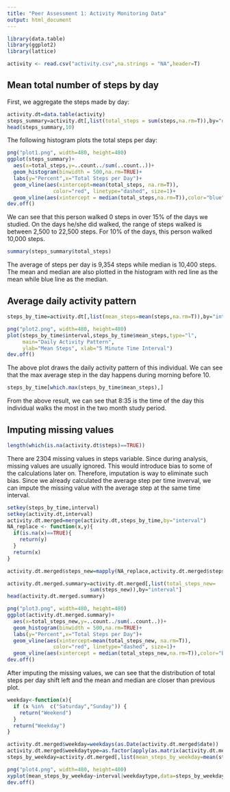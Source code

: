 ---
title: "Peer Assessment 1: Activity Monitoring Data"
output: html_document
---
```{r packages,echo=FALSE}
library(data.table)
library(ggplot2)
library(lattice)
```    
```{r setup, echo=TRUE}
activity <- read.csv("activity.csv",na.strings = "NA",header=T)
```

## Mean total number of steps by day

First, we aggregate the steps made by day:
```{r summary, echo=TRUE}
activity.dt=data.table(activity)
steps_summary=activity.dt[,list(total_steps = sum(steps,na.rm=T)),by="date"]
head(steps_summary,10)
```


The following histogram plots the total steps per day:
```{r plot1,echo=TRUE}
png("plot1.png", width=480, height=480)
ggplot(steps_summary)+
  aes(x=total_steps,y=..count../sum(..count..))+
  geom_histogram(binwidth = 500,na.rm=TRUE)+
  labs(y="Percent",x="Total Steps per Day")+
  geom_vline(aes(xintercept=mean(total_steps, na.rm=T)),   
               color="red", linetype="dashed", size=1)+
  geom_vline(aes(xintercept = median(total_steps,na.rm=T)),color="blue",linetype="dashed",size=1)
dev.off()
```

We can see that this person walked 0 steps in over 15% of the days we studied. On the days he/she did walked, the range of steps walked is between 2,500 to 22,500 steps. For 10% of the days, this person walked 10,000 steps. 

```{r descriptives, echo=T}
summary(steps_summary$total_steps)
```

The average of steps per day is 9,354 steps while median is 10,400 steps. The mean and median are also plotted in the histogram with red line as the mean while blue line as the median.

## Average daily activity pattern

```{r , echo=T}
steps_by_time=activity.dt[,list(mean_steps=mean(steps,na.rm=T)),by="interval"]

png("plot2.png", width=480, height=480)
plot(steps_by_time$interval,steps_by_time$mean_steps,type="l",
     main="Daily Activity Pattern",
     ylab="Mean Steps", xlab="5 Minute Time Interval")
dev.off()
```

The above plot draws the daily activity pattern of this individual. We can see that the max average step in the day happens during morning before 10.

```{r, echo=T}
steps_by_time[which.max(steps_by_time$mean_steps),]
```

From the above result, we can see that 8:35 is the time of the day this individual walks the most in the two month study period.

## Imputing missing values

```{r}
length(which(is.na(activity.dt$steps)==TRUE))
```

There are 2304 missing values in steps variable. Since during analysis, missing values are usually ignored. This would introduce bias to some of the calculations later on. Therefore, imputation is way to eliminate such bias. Since we already calculated the average step per time inverval, we can impute the missing value with the average step at the same time interval.

```{r impute}
setkey(steps_by_time,interval)
setkey(activity.dt,interval)
activity.dt.merged=merge(activity.dt,steps_by_time,by="interval")
NA_replace <- function(x,y){
  if(is.na(x)==TRUE){
    return(y)
  }
  return(x)
}
```

```{r}
activity.dt.merged$steps_new=mapply(NA_replace,activity.dt.merged$steps,activity.dt.merged$mean_steps)

activity.dt.merged.summary=activity.dt.merged[,list(total_steps_new=
                           sum(steps_new)),by="interval"]
head(activity.dt.merged.summary)
```

```{r}
png("plot3.png", width=480, height=480)
ggplot(activity.dt.merged.summary)+
  aes(x=total_steps_new,y=..count../sum(..count..))+
  geom_histogram(binwidth = 500,na.rm=TRUE)+
  labs(y="Percent",x="Total Steps per Day")+
  geom_vline(aes(xintercept=mean(total_steps_new, na.rm=T)),   
               color="red", linetype="dashed", size=1)+
  geom_vline(aes(xintercept = median(total_steps_new,na.rm=T)),color="blue",linetype="dashed",size=1,show.legend =TRUE)
dev.off()

```

After imputing the missing values, we can see that the distribution of total steps per day shift left and the mean and median are closer than previous plot.

```{r}
weekday<-function(x){
  if (x %in%  c("Saturday","Sunday")) {
    return("Weekend")
  }
  return("Weekday")
}
```


```{r}
activity.dt.merged$weekday=weekdays(as.Date(activity.dt.merged$date))
activity.dt.merged$weekdaytype=as.factor(apply(as.matrix(activity.dt.merged$weekday),1,weekday))
steps_by_weekday=activity.dt.merged[,list(mean_steps_by_weekday=mean(steps_new)),by=list(interval,weekdaytype)]
```

```{r}
png("plot4.png", width=480, height=480)
xyplot(mean_steps_by_weekday~interval|weekdaytype,data=steps_by_weekday,type="l",ylab="Average Steps",xlab="5 Min Time Interval",layout=c(1,2))
dev.off()
```
